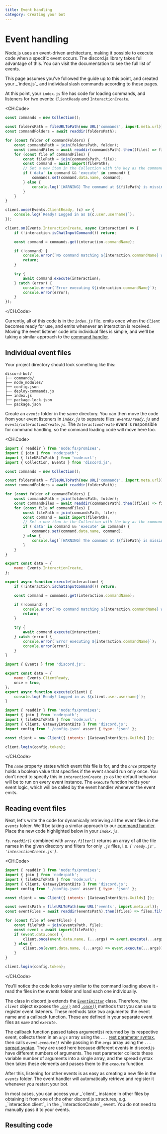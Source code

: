 ```yaml
---
title: Event handling
category: Creating your bot
---
```


# Event handling

Node.js uses an event-driven architecture, making it possible to execute code when a specific event occurs. The discord.js library takes full advantage of this. You can visit the <DocsLink type="class" parent="Client" /> documentation to see the full list of events.

<Alert title="Tip" type="success">
	This page assumes you've followed the guide up to this point, and created your _`index.js`_ and individual slash
	commands according to those pages.
</Alert>

At this point, your `index.js` file has code for loading commands, and listeners for two events: `ClientReady` and `InteractionCreate`.

<CH.Code>

```js Commands
const commands = new Collection();

const foldersPath = fileURLToPath(new URL('commands', import.meta.url));
const commandFolders = await readdir(foldersPath);

for (const folder of commandFolders) {
	const commandsPath = join(foldersPath, folder);
	const commandFiles = await readdir(commandsPath).then((files) => files.filter((file) => file.endsWith('.js')));
	for (const file of commandFiles) {
		const filePath = join(commandsPath, file);
		const command = await import(filePath);
		// Set a new item in the Collection with the key as the command name and the value as the exported module
		if ('data' in command && 'execute' in command) {
			commands.set(command.data.name, command);
		} else {
			console.log(`[WARNING] The command at ${filePath} is missing a required "data" or "execute" property.`);
		}
	}
}
```

```js ClientReady
client.once(Events.ClientReady, (c) => {
	console.log(`Ready! Logged in as ${c.user.username}`);
});
```

```js InteractionCreate
client.on(Events.InteractionCreate, async (interaction) => {
	if (!interaction.isChatInputCommand()) return;

	const command = commands.get(interaction.commandName);

	if (!command) {
		console.error(`No command matching ${interaction.commandName} was found.`);
		return;
	}

	try {
		await command.execute(interaction);
	} catch (error) {
		console.error(`Error executing ${interaction.commandName}`);
		console.error(error);
	}
});
```

</CH.Code>

Currently, all of this code is in the _`index.js`_ file. <DocsLink type="class" parent="Client" symbol="e-ready" /> emits once when the _`Client`_ becomes ready for use, and <DocsLink type="class" parent="Client" symbol="e-interactionCreate" /> emits whenever an interaction is received.
Moving the event listener code into individual files is simple, and we'll be taking a similar approach to the [command handler](./handling-command-interactions).

## Individual event files

Your project directory should look something like this:

```
discord-bot/
├── commands/
├── node_modules/
├── config.json
├── deploy-commands.js
├── index.js
├── package-lock.json
└── package.json
```

Create an _`events`_ folder in the same directory. You can then move the code from your event listeners in _`index.js`_ to separate files: _`events/ready.js`_ and _`events/interactionCreate.js`_. The _`InteractionCreate`_ event is responsible for command handling, so the command loading code will move here too.

<CH.Code>

```js events/interactionCreate.js
import { readdir } from 'node:fs/promises';
import { join } from 'node:path';
import { fileURLToPath } from 'node:url';
import { Collection, Events } from 'discord.js';

const commands = new Collection();

const foldersPath = fileURLToPath(new URL('commands', import.meta.url));
const commandFolders = await readdir(foldersPath);

for (const folder of commandFolders) {
	const commandsPath = join(foldersPath, folder);
	const commandFiles = await readdir(commandsPath).then((files) => files.filter((file) => file.endsWith('.js')));
	for (const file of commandFiles) {
		const filePath = join(commandsPath, file);
		const command = await import(filePath);
		// Set a new item in the Collection with the key as the command name and the value as the exported module
		if ('data' in command && 'execute' in command) {
			commands.set(command.data.name, command);
		} else {
			console.log(`[WARNING] The command at ${filePath} is missing a required "data" or "execute" property.`);
		}
	}
}

export const data = {
	name: Events.InteractionCreate,
};

export async function execute(interaction) {
	if (!interaction.isChatInputCommand()) return;

	const command = commands.get(interaction.commandName);

	if (!command) {
		console.error(`No command matching ${interaction.commandName} was found.`);
		return;
	}

	try {
		await command.execute(interaction);
	} catch (error) {
		console.error(`Error executing ${interaction.commandName}`);
		console.error(error);
	}
}
```

```js events/ready.js
import { Events } from 'discord.js';

export const data = {
	name: Events.ClientReady,
	once = true,
};
export async function execute(client) {
	console.log(`Ready! Logged in as ${client.user.username}`);
}
```

```js index.js
import { readdir } from 'node:fs/promises';
import { join } from 'node:path';
import { fileURLToPath } from 'node:url';
import { Client, GatewayIntentBits } from 'discord.js';
import config from './config.json' assert { type: 'json' };

const client = new Client({ intents: [GatewayIntentBits.Guilds] });

client.login(config.token);
```

</CH.Code>

The _`name`_ property states which event this file is for, and the _`once`_ property holds a boolean value that specifies if the event should run only once. You don't need to specify this in _`interactionCreate.js`_ as the default behavior will be to run on every event instance. The _`execute`_ function holds your event logic, which will be called by the event handler whenever the event emits.

## Reading event files

Next, let's write the code for dynamically retrieving all the event files in the _`events`_ folder. We'll be taking a similar approach to our [command handler](./handling-command-interactions). Place the new code highlighted below in your _`index.js`_.

_`fs.readdir()`_ combined with _`array.filter()`_ returns an array of all the file names in the given directory and filters for only _`.js`_ files, i.e. _`['ready.js', 'interactionCreate.js']`_.

<CH.Code>

```js focus=9:20
import { readdir } from 'node:fs/promises';
import { join } from 'node:path';
import { fileURLToPath } from 'node:url';
import { Client, GatewayIntentBits } from 'discord.js';
import config from './config.json' assert { type: 'json' };

const client = new Client({ intents: [GatewayIntentBits.Guilds] });

const eventsPath = fileURLToPath(new URL('events', import.meta.url));
const eventFiles = await readdir(eventsPath).then((files) => files.filter((file) => file.endsWith('.js')));

for (const file of eventFiles) {
	const filePath = join(eventsPath, file);
	const event = await import(filePath);
	if (event.data.once) {
		client.once(event.data.name, (...args) => event.execute(...args));
	} else {
		client.on(event.data.name, (...args) => event.execute(...args));
	}
}

client.login(config.token);
```

</CH.Code>

You'll notice the code looks very similar to the command loading above it - read the files in the events folder and load each one individually.

The <DocsLink type="class" parent="Client" /> class in discord.js extends the [`EventEmitter`](https://nodejs.org/api/events.html#events_class_eventemitter) class. Therefore, the _`client`_ object exposes the [`.on()`](https://nodejs.org/api/events.html#events_emitter_on_eventname_listener) and [`.once()`](https://nodejs.org/api/events.html#events_emitter_once_eventname_listener) methods that you can use to register event listeners. These methods take two arguments: the event name and a callback function. These are defined in your separate event files as _`name`_ and _`execute`_.

The callback function passed takes argument(s) returned by its respective event, collects them in an _`args`_ array using the _`...`_ [rest parameter syntax](https://developer.mozilla.org/en-US/docs/Web/JavaScript/Reference/Functions/rest_parameters), then calls _`event.execute()`_ while passing in the _`args`_ array using the _`...`_ [spread syntax](https://developer.mozilla.org/en-US/docs/Web/JavaScript/Reference/Operators/Spread_syntax). They are used here because different events in discord.js have different numbers of arguments. The rest parameter collects these variable number of arguments into a single array, and the spread syntax then takes these elements and passes them to the _`execute`_ function.

After this, listening for other events is as easy as creating a new file in the _`events`_ folder. The event handler will automatically retrieve and register it whenever you restart your bot.

<Alert title="Tip" type="success">
	In most cases, you can access your _`client`_ instance in other files by obtaining it from one of the other discord.js
	structures, e.g. _`interaction.client`_ in the _`InteractionCreate`_ event. You do not need to manually pass it to
	your events.
</Alert>

## Resulting code

<ResultingCode />
